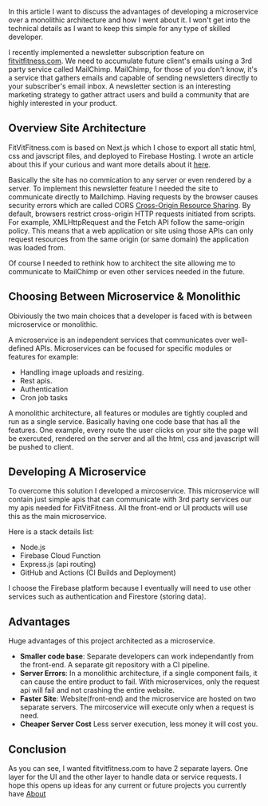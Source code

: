 
In this article I want to discuss the advantages of developing a microservice over a monolithic architecture and how I went about it. 
I won't get into the technical details as I want to keep this simple for any type of skilled developer.

I recently implemented a newsletter subscription feature on [fitvitfitness.com](https://www.fitvitfitness.com). We need to accumulate future client's emails using a 3rd party service 
called MailChimp. MailChimp, for those of you don't know, it's a service that gathers emails and capable of sending newsletters directly to your subscriber's email inbox. 
A newsletter section is an interesting marketing strategy to gather attract users and build a community that are highly interested in your product.

## Overview Site Architecture

FitVitFitness.com is based on Next.js which I chose to export all static html, css and javscript files, and deployed to Firebase Hosting. 
I wrote an article about this if your curious and want more details about it [here](https://jgsolutions.ca/posts/fitvitfitness-portfolio/).

Basically the site has no commication to any server or even rendered by a server. To implement this newsletter feature I needed the site to 
communicate directly to Mailchimp. Having requests by the browser causes security errors which are called 
CORS [Cross-Origin Resource Sharing](https://developer.mozilla.org/en-US/docs/Web/HTTP/CORS). By default, browsers restrict cross-origin
HTTP requests initiated from scripts. For example, XMLHttpRequest and the Fetch API follow the same-origin policy. 
This means that a web application or site using those APIs can only request resources from the same origin (or same domain) the application was loaded from.

Of course I needed to rethink how to architect the site allowing me to communicate to MailChimp or even other services needed in the future. 

## Choosing Between Microservice & Monolithic

Obiviously the two main choices that a developer is faced with is between microservice or monolithic.

A microservice is an independent services that communicates over well-defined APIs. Microservices can be focused for specific modules or features for example:

- Handling image uploads and resizing.
- Rest apis.
- Authentication
- Cron job tasks

A monolithic architecture, all features or modules are tightly coupled and run as a single service. Basically having one code
base that has all the features. One example, every route the user clicks on your site the page will 
be exercuted, rendered on the server and all the html, css and javascript will be pushed to client.

## Developing A Microservice

To overcome this solution I developed a mircoservice. This microservice will contain just simple apis that can communicate with 3rd party services our my
apis needed for FitVitFitness. All the front-end or UI products will use this as the main microservice.

Here is a stack details list:

- Node.js
- Firebase Cloud Function
- Express.js (api routing)
- GitHub and Actions (CI Builds and Deployment)

I choose the Firebase platform because I eventually will need to use other services such as authentication and Firestore (storing data).

## Advantages

Huge advantages of this project architected as a microservice.

- **Smaller code base**: Separate developers can work independantly from the front-end. A separate git repository with a CI pipeline.
- **Server Errors**: In a monolithic architecture, if a single component fails, it can cause the entire product to fail. With microservices, only the request api will fail and not crashing the entire website.
- **Faster Site**: Website(front-end) and the microservice are hosted on two separate servers. The mircoservice will execute only when a request is need.
- **Cheaper Server Cost** Less server execution, less money it will cost you.

## Conclusion

As you can see, I wanted fitvitfitness.com to have 2 separate layers. One layer for the UI and the other layer to handle data or service requests.
I hope this opens up ideas for any current or future projects you currently have
[About](https://aws.amazon.com/microservices/)


